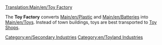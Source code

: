 [[Translation:Main/en/Toy Factory]]{{en/-}}
{{en/Industries|image=ToyFactory.png
|name=Toy Factory
|climates=[[Main/en/Climates#Toyland]]
|accepts=[[Main/en/Plastic]], [[Main/en/Batteries]]
|produces=[[Main/en/Toys]]
|notes=Not present in other [[Main/en/Climates]].
}}

The '''Toy Factory''' converts [[Main/en/Plastic]] and [[Main/en/Batteries]] into [[Main/en/Toys]]. Instead of town buildings, toys are best transported to [[Main/en/Toy Shop|Toy Shops]].

{{en/Navbox Industries}}

[[Category:en/Secondary Industries]]
[[Category:en/Toyland Industries]]